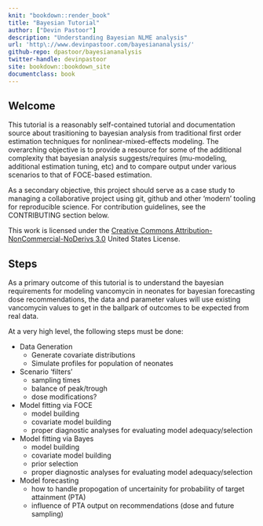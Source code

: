 ```yaml
---
knit: "bookdown::render_book"
title: "Bayesian Tutorial"
author: ["Devin Pastoor"]
description: "Understanding Bayesian NLME analysis"
url: 'http\://www.devinpastoor.com/bayesiananalysis/'
github-repo: dpastoor/bayesiananalysis
twitter-handle: devinpastoor
site: bookdown::bookdown_site
documentclass: book
---
```


## Welcome {-}

This tutorial is a reasonably self-contained tutorial and documentation source about trasitioning to bayesian analysis from traditional first order estimation techniques for nonlinear-mixed-effects modeling. The overarching objective is to provide a resource for some of the additional complexity that bayesian analysis suggests/requires (mu-modeling, additional estimation tuning, etc) and to compare output under various scenarios to that of FOCE-based estimation.

As a secondary objective, this project should serve as a case study to managing a collaborative project using git, github and other 'modern' tooling for reproducible science. For contribution guidelines, see the CONTRIBUTING section below.

This work is licensed under the [Creative Commons Attribution-NonCommercial-NoDerivs 3.0](http://creativecommons.org/licenses/by-nc-nd/3.0/us/) United States License. 

## Steps

As a primary outcome of this tutorial is to understand the bayesian requirements for modeling vancomycin in 
neonates for bayesian forecasting dose recommendations, the data and parameter values will use existing
vancomycin values to get in the ballpark of outcomes to be expected from real data.

At a very high level, the following steps must be done:

* Data Generation
  * Generate covariate distributions
  * Simulate profiles for population of neonates
* Scenario 'filters'
  * sampling times
  * balance of peak/trough
  * dose modifications?
* Model fitting via FOCE
  * model building
  * covariate model building
  * proper diagnostic analyses for evaluating model adequacy/selection
* Model fitting via Bayes
  * model building
  * covariate model building
  * prior selection
  * proper diagnostic analyses for evaluating model adequacy/selection
* Model forecasting 
  * how to handle propogation of uncertainity for probability of target attainment (PTA)
  * influence of PTA output on recommendations (dose and future sampling)